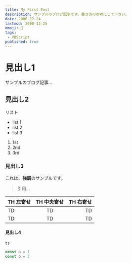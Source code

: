 ```yaml
---
title: My First Post
description: サンプルのブログ記事です。書き方の参考にして下さい。
date: 2000-12-24
lastmod: 2000-12-25
emoji: 🔰
tags: 
 - VBScript  
published: true
---
```


# 見出し1

サンプルのブログ記事...

## 見出し2

リスト

- list 1
- list 2
- list 3

1. 1st
2. 2nd
3. 3rd

### 見出し3

これは、**強調**のサンプルです。

> 引用...

| TH 左寄せ | TH 中央寄せ | TH 右寄せ |
| :--- | :---: | ---: |
| TD | TD | TD |
| TD | TD | TD |

#### 見出し4

`ts`  

```ts
const a = 1
const b = 2
```